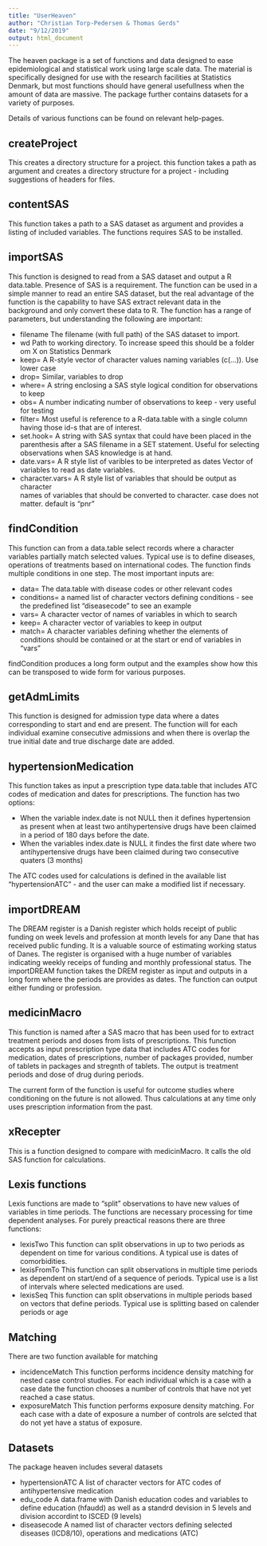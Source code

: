 ```yaml
---
title: "UserHeaven"
author: "Christian Torp-Pedersen & Thomas Gerds"
date: "9/12/2019"
output: html_document
---
```


The heaven package is a set of functions and data designed to ease epidemiological and statistical work using large scale data.  The material is specifically designed for use with the research facilities at Statistics Denmark, but most functions should have general usefullness when the amount of data are massive.  The package further contains datasets for a variety of purposes.

Details of various functions can be found on relevant help-pages.

## createProject
This creates a directory structure for a project. this function takes a path as argument and creates a directory structure for a project - including suggestions of headers for files.

## contentSAS
This function takes a path to a SAS dataset as argument and provides a listing of included variables.  The functions requires SAS to be installed.

## importSAS
This function is designed to read from a SAS dataset and output a R data.table. Presence of SAS is a requirement.  The function can be used in a simple manner to read an entire SAS dataset, but the real advantage of the function is the capability to have SAS extract relevant data in the background and only convert these data to R.  The function has a range of parameters, but understanding the following are important:

- filename  The filename (with full path) of the SAS dataset to import. 
- wd  Path to working directory.  To increase speed this should be a folder om X on Statistics Denmark
- keep=  A R-style vector of character values naming variables (c(...)). Use lower case
- drop=	Similar, variables to drop
- where=	A string enclosing a SAS style logical condition for observations to keep
- obs= A number indicating number of observations to keep - very useful for testing 
- filter= Most useful is reference to a R-data.table with a single column having those id-s that are of interest.	
- set.hook= A string with SAS syntax that could have been placed in the parenthesis after a SAS filename in a SET statement. Useful for selecting observations when SAS knowledge is at hand.	
- date.vars=  A R style list of varibles to be interpreted as dates	
Vector of variables to read as date variables.
- character.vars= A R style list of variables that should be output as character	
names of variables that should be converted to character. case does not matter. default is "pnr"

## findCondition
This function can from a data.table select records where a character variables partially match selected values. Typical use is to define diseases, operations of treatments based on international codes. The function finds multiple conditions in one step.  The most important inputs are:

- data=  The data.table with disease codes or other relevant codes
- conditions= a named list of character vectors defining conditions - see the predefined list "diseasecode" to see an example
- vars=  A character vector of names of variables in which to search
- keep=  A character vector of variables to keep in output
- match= A character variables defining whether the elements of conditions should be contained or at the start or end of variables in "vars"

findCondition produces a long form output and the examples show how this can be transposed to wide form for various purposes.

## getAdmLimits
This function is designed for admission type data where a dates corresponding to start and end are present. The function will for each individual examine consecutive admissions and when there is overlap the true initial date and true discharge date are added.

## hypertensionMedication
This function takes as input a prescription type data.table that includes ATC codes of medication and dates for prescriptions. The function has two options:

- When the variable index.date is not NULL then it defines hypertension as present when at least two antihypertensive drugs have been claimed in a period of 180 days before the date.
- When the variables index.date is NULL it findes the first date where two antihypertensive drugs have been claimed during two consecutive quaters (3 months)

The ATC codes used for calculations is defined in the available list "hypertensionATC" - and the user can make a modified list if necessary.

## importDREAM
The DREAM register is a Danish register which holds receipt of public funding on week levels and profession at month levels for any Dane that has received public funding.  It is a valuable source of estimating working status of Danes.  The register is organised with a huge number of variables indicating weekly receips of funding and monthly professional status.  The importDREAM function takes the DREM register as input and outputs in a long form where the periods are provides as dates.  The function can output either funding or profession.

## medicinMacro
This function is named after a SAS macro that has been used for to extract treatment periods and doses from lists of prescriptions.  This function accepts as input prescription type data that includes ATC codes for medication, dates of prescriptions, number of packages provided, number of tablets in packages and stregnth of tablets.  The output is treatment periods and dose of drug during periods.

The current form of the function is useful for outcome studies where conditioning on the future is not allowed. Thus calculations at any time only uses prescription information from the past.

## xRecepter
This is a function designed to compare with medicinMacro.  It calls the old SAS function for calculations.

## Lexis functions
Lexis functions are made to "split" observations to have new values of variables in time periods. The functions are necessary processing for time dependent analyses. For purely preactical reasons there are three functions:

- lexisTwo  This function can split observations in up to two periods as dependent on time for various conditions. A typical use is dates of comorbidities.
- lexisFromTo This function can split observations in multiple time periods as dependent on start/end of a sequence of periods. Typical use is a list of intervals where selected medications are used.
- lexisSeq  This function can split observations in multiple periods based on vectors that define periods. Typical use is splitting based on calender periods or age

## Matching
There are two function available for matching

- incidenceMatch  This function performs incidence density matching for nested case control studies. For each individual which is a case with a case date the function chooses a number of controls that have not yet reached a case status.
- exposureMatch This function performs exposure density matching. For each case with a date of exposure a number of controls are selcted that do not yet have a status of exposure.

## Datasets
The package heaven includes several datasets

- hypertensionATC A list of character vectors for ATC codes of antihypertensive medication
- edu_code  A data.frame with Danish education codes and variables to define
 education (hfaudd) as well as a standrd devision in 5 levels and division accordint to ISCED (9 levels)
- diseasecode A named list of character vectors defining selected diseases (ICD8/10), operations and medications (ATC)

